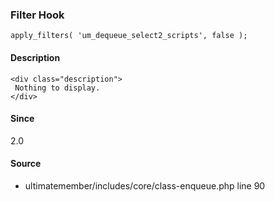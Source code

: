 
<UMBreadCrumb type="filter"/>

### Filter Hook    
    
```
apply_filters( 'um_dequeue_select2_scripts', false );
```

#### Description
    <div class="description">
     Nothing to display.
    </div>

#### Since
<div class="description">
2.0
</div>

#### Source
  - <Link href="https://github.com/ultimatemember/ultimatemember/tree/2.5.0/includes/core/class-enqueue.php#L90">ultimatemember/includes/core/class-enqueue.php</Link> <Link href="https://github.com/ultimatemember/ultimatemember/tree/2.5.0/includes/core/class-enqueue.php#L90">line 90</Link>

